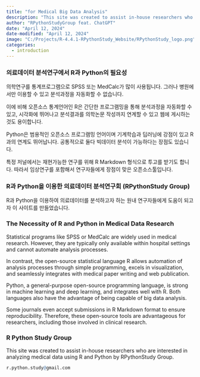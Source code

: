 ```yaml
---
title: "for Medical Big Data Analysis"
description: "This site was created to assist in-house researchers who are interested in analyzing medical data using R and Python."
author: "RPythonStudyGroup feat. ChatGPT"
date: "April 12, 2024"
date-modified: "April 12, 2024"
image: "C:/Projects/R-4.4.1-RPythonStudy_Website/RPythonStudy_logo.png"
categories:
  - introduction
---
```


::: {.content-visible when-profile="ko"}

### **의료데이터 분석연구에서 R과 Python의 필요성**

의학연구를 통계프로그램으로 SPSS 또는 MedCalc가 많이 사용됩니다. 그러나 병원에서만 이용할 수 있고 분석과정을 자동화할 수 없습니다.

이에 비해 오픈소스 통계언어인 R은 간단한 프로그램밍을 통해 분석과정을 자동화할 수 있고, 시각화에 뛰어나고 분석결과를 의학논문 작성까지 연계할 수 있고 웹에 게시하는 것도 용이합니다.

Python은 범용적인 오픈소스 프로그램밍 언어이며 기계학습과 딥러닝에 강점이 있고 R과의 연계도 뛰어납니다. 공통적으로 둘다 빅데이터 분석이 가능하다는 장점도 있습니다.

특정 저널에서는 재현가능한 연구를 위해 R Markdown 형식으로 투고를 받기도 합니다. 따라서 임상연구를 포함해서 연구자들에게 장점이 맞은 오픈소스툴입니다.

### R과 Python을 이용한 의료데이터 분석연구회 (RPythonStudy Group)

R과 Python을 이용하여 의료데이터를 분석하고자 하는 원내 연구자들에게 도움이 되고자 이 사이트를 만들었습니다.
:::

::: {.content-visible when-profile="en"}

### **The Necessity of R and Python in Medical Data Research**

Statistical programs like SPSS or MedCalc are widely used in medical research. However, they are typically only available within hospital settings and cannot automate analysis processes.

In contrast, the open-source statistical language R allows automation of analysis processes through simple programming, excels in visualization, and seamlessly integrates with medical paper writing and web publication.

Python, a general-purpose open-source programming language, is strong in machine learning and deep learning, and integrates well with R. Both languages also have the advantage of being capable of big data analysis.

Some journals even accept submissions in R Markdown format to ensure reproducibility. Therefore, these open-source tools are advantageous for researchers, including those involved in clinical research.

### **R Python Study Group**
This site was created to assist in-house researchers who are interested in analyzing medical data using R and Python by RPythonStudy Group. 
:::

```r
r.python.study@gmail.com
```
